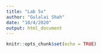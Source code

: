 ```yaml
---
title: "Lab 5x"
author: "Gulalai Shah"
date: "10/4/2020"
output: html_document
---
```


```r
knitr::opts_chunk$set(echo = TRUE)
```

```r

```

